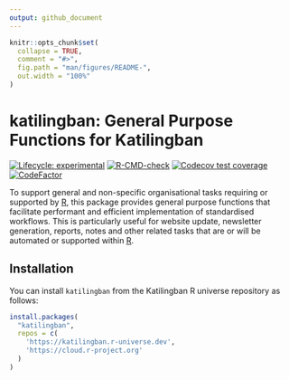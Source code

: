```yaml
---
output: github_document
---
```


<!-- README.md is generated from README.Rmd. Please edit that file -->

```r
knitr::opts_chunk$set(
  collapse = TRUE,
  comment = "#>",
  fig.path = "man/figures/README-",
  out.width = "100%"
)
```

# katilingban: General Purpose Functions for Katilingban

<!-- badges: start -->
[![Lifecycle: experimental](https://img.shields.io/badge/lifecycle-Experimental-orange.svg)](https://www.tidyverse.org/lifecycle/#experimental)
[![R-CMD-check](https://github.com/katilingban/katilingban/actions/workflows/R-CMD-check.yaml/badge.svg)](https://github.com/katilingban/katilingban/actions/workflows/R-CMD-check.yaml)
[![Codecov test coverage](https://codecov.io/gh/katilingban/katilingban/branch/main/graph/badge.svg)](https://app.codecov.io/gh/katilingban/katilingban?branch=main)
[![CodeFactor](https://www.codefactor.io/repository/github/katilingban/katilingban/badge)](https://www.codefactor.io/repository/github/katilingban/katilingban)
<!-- badges: end -->

To support general and non-specific organisational tasks requiring or supported by [R](https://cran.r-project.org), this package provides general purpose functions that facilitate performant and efficient implementation of standardised workflows. This is particularly useful for website update, newsletter generation, reports, notes and other related tasks that are or will be automated or supported within [R](https://cran.r-project.org).

## Installation

You can install `katilingban` from the Katilingban R universe repository as follows:

```r
install.packages(
  "katilingban",
  repos = c(
    'https://katilingban.r-universe.dev', 
    'https://cloud.r-project.org'
  )
)
```

